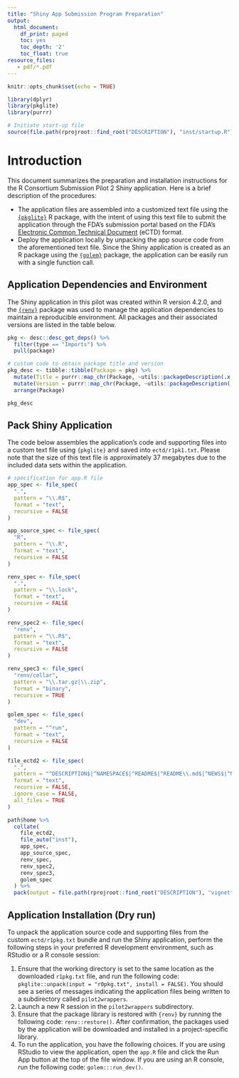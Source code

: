 ```yaml
---
title: "Shiny App Submission Program Preparation"
output:
  html_document:
    df_print: paged
    toc: yes
    toc_depth: '2'
    toc_float: true
resource_files:
   - pdf/*.pdf
---
```


```r
knitr::opts_chunk$set(echo = TRUE)

library(dplyr)
library(pkglite)
library(purrr)
```


```r
# Initiate start-up file
source(file.path(rprojroot::find_root("DESCRIPTION"), "inst/startup.R"))
```
# Introduction

This document summarizes the preparation and installation instructions for the R Consortium Submission Pilot 2 Shiny application. Here is a brief description of the procedures:

* The application files are assembled into a customized text file using the [`{pkglite}`](https://merck.github.io/pkglite/) R package, with the intent of using this text file to submit the application through the FDA's submission portal based on the FDA's [Electronic Common Technical Document](https://www.fda.gov/drugs/electronic-regulatory-submission-and-review/electronic-common-technical-document-ectd) (eCTD) format.
* Deploy the application locally by unpacking the app source code from the aforementioned text file. Since the Shiny application is created as an R package using the [`{golem}`](https://thinkr-open.github.io/golem/) package, the application can be easily run with a single function call.

## Application Dependencies and Environment

The Shiny application in this pilot was created within R version 4.2.0, and the [`{renv}`](https://rstudio.github.io/renv/index.html) package was used to manage the application dependencies to maintain a reproducible environment. All packages and their associated versions are listed in the table below.

```r
pkg <- desc::desc_get_deps() %>%
  filter(type == "Imports") %>%
  pull(package)

# custom code to obtain package title and version
pkg_desc <- tibble::tibble(Package = pkg) %>%
  mutate(Title = purrr::map_chr(Package, ~utils::packageDescription(.x, fields = "Title"))) %>%
  mutate(Version = purrr::map_chr(Package, ~utils::packageDescription(.x, fields = "Version"))) %>%
  arrange(Package)

pkg_desc
```

## Pack Shiny Application

The code below assembles the application's code and supporting files into a custom text file using `{pkglite}` and saved into `ectd/r1pk1.txt`. Please note that the size of this text file is approximately 37 megabytes due to the included data sets within the application.

```r
# specification for app.R file
app_spec <- file_spec(
  ".", 
  pattern = "\\.R$", 
  format = "text", 
  recursive = FALSE
)

app_source_spec <- file_spec(
  "R",
  pattern = "\\.R",
  format = "text",
  recursive = FALSE
)

renv_spec <- file_spec(
  ".",
  pattern = "\\.lock",
  format = "text",
  recursive = FALSE
)

renv_spec2 <- file_spec(
  "renv",
  pattern = "\\.R$",
  format = "text",
  recursive = FALSE
)

renv_spec3 <- file_spec(
  "renv/cellar",
  pattern = "\\.tar.gz|\\.zip",
  format = "binary",
  recursive = TRUE
)

golem_spec <- file_spec(
  "dev",
  pattern = "^run",
  format = "text",
  recursive = FALSE
)

file_ectd2 <- file_spec(
  ".",
  pattern = "^DESCRIPTION$|^NAMESPACE$|^README$|^README\\.md$|^NEWS$|^NEWS\\.md$|^LICENSE$|\\.Rbuildignore$|\\.Rprofile$|\\.Renviron$",
  format = "text",
  recursive = FALSE,
  ignore_case = FALSE,
  all_files = TRUE
)

path$home %>%
  collate(
    file_ectd2,
    file_auto("inst"), 
    app_spec, 
    app_source_spec,
    renv_spec,
    renv_spec2,
    renv_spec3,
    golem_spec
  ) %>%
  pack(output = file.path(rprojroot::find_root("DESCRIPTION"), "vignettes/ectd/r1pkg.txt"))
```

## Application Installation (Dry run) 

To unpack the application source code and supporting files from the custom `ectd/r1pkg.txt` bundle and run the Shiny application, perform the following steps in your preferred R development environment, such as RStudio or a R console session:

1. Ensure that the working directory is set to the same location as the downloaded `r1pkg.txt` file, and run the following code: `pkglite::unpack(input = "r0pkg.txt", install = FALSE)`. You should see a series of messages indicating the application files being written to a subdirectory called `pilot2wrappers`.
1. Launch a new R session in the `pilot2wrappers` subdirectory. 
1. Ensure that the package library is restored with `{renv}` by running the following code: `renv::restore()`. After confirmation, the packages used by the application will be downloaded and installed in a project-specific library.
1. To run the application, you have the following choices. If you are using RStudio to view the application, open the `app.R` file and click the Run App button at the top of the file window. If you are using an R console, run the following code: `golem:::run_dev()`. 
